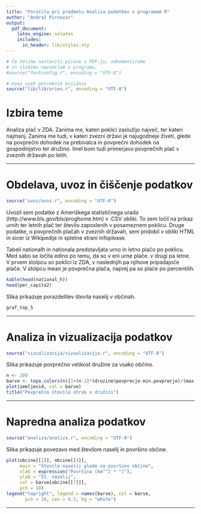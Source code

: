 ```yaml
---
title: "Poročilo pri predmetu Analiza podatkov s programom R"
author: "Andraž Pirnovar"
output:
  pdf_document:
    latex_engine: xelatex
    includes:
      in_header: lib/styles.sty
---
```


```r
# Če želimo nastaviti pisave v PDF-ju, odkomentiramo
# in sledimo navodilom v programu.
#source("fontconfig.r", encoding = "UTF-8")

# Uvoz vseh potrebnih knjižnic
source("lib/libraries.r", encoding = "UTF-8")
```

# Izbira teme

Analiza plač v ZDA. Zanima me, kateri poklici zaslužijo največ, ter kateri najmanj. Zanima me tudi, v kateri zvezni državi je najugodneje živeti, glede na povprečni dohodek na prebivalca in povprečni dohodek na gospodinjstvo ter družino. Imel bom tudi primerjavo povprečnih plač v zveznih državah po letih.

***

# Obdelava, uvoz in čiščenje podatkov

```r
source("uvoz/uvoz.r", encoding = "UTF-8")
```

Uvozil sem podatke z Ameriškega statističnega urada (http://www.bls.gov/bls/proghome.htm) v .CSV obliki. To sem ločil na prikaz urnih ter letnih plač ter število zaposlenih v posameznem poklicu.
Druge podatke, o povprečnih plačah v zveznih državah, sem pridobil v obliki HTML in sicer iz Wikipedije in spletne strani infoplease.

Tabeli nationalh in nationala predstavljata urno in letno plačo po poklicu. Med sabo se ločita edino po temu, da so v eni urne plače. v drugi pa letne. V prvem stolpcu so poklici iz ZDA, v naslednjih pa njihove pripadajoče plače. V stolpcu mean je povprečna plača, naprej pa so plače po percentilih.

```r
kable(head(national_h))
head(per_capita2)
```

Slika \ref{fig:lineplot} prikazuje porazdelitev števila naselij v občinah.

```r

graf_top_5

```

***

# Analiza in vizualizacija podatkov

```r
source("vizualizacija/vizualizacija.r", encoding = "UTF-8")
```

Slika \ref{fig:zemljevid} prikazuje povprečno velikost družine za vsako občino.

```r
n <- 100
barve <- topo.colors(n)[1+(n-1)*(druzine$povprecje-min.povprecje)/(max.povprecje-min.povprecje)]
plot(zemljevid, col = barve)
title("Povprečno število otrok v družini")
```

***

# Napredna analiza podatkov

```r
source("analiza/analiza.r", encoding = "UTF-8")
```

Slika \ref{fig:graf} prikazuje povezavo med številom naselij in površino občine.

```r
plot(obcine[[1]], obcine[[4]],
     main = "Število naselij glede na površino občine",
     xlab = expression("Površina (km"^2 * ")"),
     ylab = "Št. naselij",
     col = barve[obcine[[7]]],
     pch = 18)
legend("topright", legend = names(barve), col = barve,
       pch = 18, cex = 0.5, bg = "white")
```

***